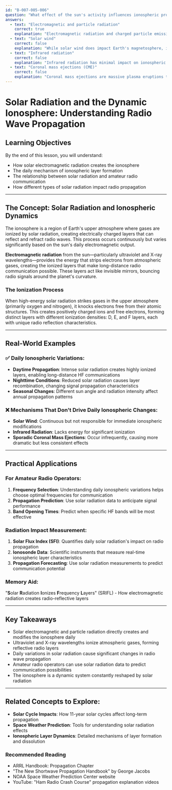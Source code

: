 ```yaml
---
id: "B-007-005-006"
question: "What effect of the sun's activity influences ionospheric propagation on a daily basis?"
answers:
  - text: "Electromagnetic and particle radiation"
    correct: true
    explanation: "Electromagnetic radiation and charged particle emissions from the sun directly interact with Earth's ionosphere, causing daily variations in ionization levels that dramatically affect radio wave propagation. These radiations, particularly ultraviolet and X-ray wavelengths, ionize the upper atmosphere's gases, creating layers that reflect and refract radio signals, enabling long-distance amateur radio communication."
  - text: "Solar wind"
    correct: false
    explanation: "While solar wind does impact Earth's magnetosphere, it doesn't directly cause the daily variations in ionospheric propagation. Solar wind is a continuous stream of charged particles, but its effects are more gradual and long-term compared to the immediate ionization caused by solar electromagnetic radiation."
  - text: "Infrared radiation"
    correct: false
    explanation: "Infrared radiation has minimal impact on ionospheric ionization. It lacks the energy to significantly ionize atmospheric gases compared to higher-energy electromagnetic radiation like ultraviolet and X-rays, which are responsible for daily changes in the ionosphere's reflective properties."
  - text: "Coronal mass ejections (CME)"
    correct: false
    explanation: "Coronal mass ejections are massive plasma eruptions that occur less frequently than daily and have more dramatic, longer-term effects on radio propagation. While important, they do not represent the routine, daily mechanism of ionospheric influence that the question seeks."
---
```


# Solar Radiation and the Dynamic Ionosphere: Understanding Radio Wave Propagation

## Learning Objectives
By the end of this lesson, you will understand:
- How solar electromagnetic radiation creates the ionosphere
- The daily mechanism of ionospheric layer formation
- The relationship between solar radiation and amateur radio communication
- How different types of solar radiation impact radio propagation

---

## The Concept: Solar Radiation and Ionospheric Dynamics

The ionosphere is a region of Earth's upper atmosphere where gases are ionized by solar radiation, creating electrically charged layers that can reflect and refract radio waves. This process occurs continuously but varies significantly based on the sun's daily electromagnetic output.

**Electromagnetic radiation** from the sun—particularly ultraviolet and X-ray wavelengths—provides the energy that strips electrons from atmospheric gases, creating the ionized layers that make long-distance radio communication possible. These layers act like invisible mirrors, bouncing radio signals around the planet's curvature.

### The Ionization Process

When high-energy solar radiation strikes gases in the upper atmosphere (primarily oxygen and nitrogen), it knocks electrons free from their atomic structures. This creates positively charged ions and free electrons, forming distinct layers with different ionization densities: D, E, and F layers, each with unique radio reflection characteristics.

---

## Real-World Examples

### ✅ Daily Ionospheric Variations:
- **Daytime Propagation**: Intense solar radiation creates highly ionized layers, enabling long-distance HF communications
- **Nighttime Conditions**: Reduced solar radiation causes layer recombination, changing signal propagation characteristics
- **Seasonal Changes**: Different sun angle and radiation intensity affect annual propagation patterns

### ❌ Mechanisms That Don't Drive Daily Ionospheric Changes:
- **Solar Wind**: Continuous but not responsible for immediate ionospheric modifications
- **Infrared Radiation**: Lacks energy for significant ionization
- **Sporadic Coronal Mass Ejections**: Occur infrequently, causing more dramatic but less consistent effects

---

## Practical Applications

### For Amateur Radio Operators:
1. **Frequency Selection**: Understanding daily ionospheric variations helps choose optimal frequencies for communication
2. **Propagation Prediction**: Use solar radiation data to anticipate signal performance
3. **Band Opening Times**: Predict when specific HF bands will be most effective

### Radiation Impact Measurement:
1. **Solar Flux Index (SFI)**: Quantifies daily solar radiation's impact on radio propagation
2. **Ionosonde Data**: Scientific instruments that measure real-time ionospheric layer characteristics
3. **Propagation Forecasting**: Use solar radiation measurements to predict communication potential

### Memory Aid:
"**S**olar **R**adiation **I**onizes **F**requency **L**ayers" (SRIFL) - How electromagnetic radiation creates radio-reflective layers

---

## Key Takeaways

- Solar electromagnetic and particle radiation directly creates and modifies the ionosphere daily
- Ultraviolet and X-ray wavelengths ionize atmospheric gases, forming reflective radio layers
- Daily variations in solar radiation cause significant changes in radio wave propagation
- Amateur radio operators can use solar radiation data to predict communication possibilities
- The ionosphere is a dynamic system constantly reshaped by solar radiation

---

## Related Concepts to Explore:
- **Solar Cycle Impacts**: How 11-year solar cycles affect long-term propagation
- **Space Weather Prediction**: Tools for understanding solar radiation effects
- **Ionospheric Layer Dynamics**: Detailed mechanisms of layer formation and dissolution

### Recommended Reading
- ARRL Handbook: Propagation Chapter
- "The New Shortwave Propagation Handbook" by George Jacobs
- NOAA Space Weather Prediction Center website
- YouTube: "Ham Radio Crash Course" propagation explanation videos